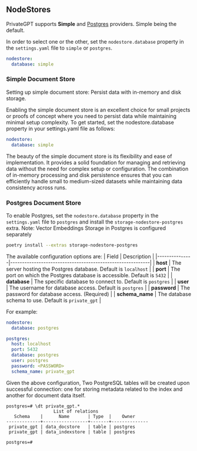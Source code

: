 ## NodeStores
PrivateGPT supports **Simple** and [Postgres](https://www.postgresql.org/) providers. Simple being the default.

In order to select one or the other, set the `nodestore.database` property in the `settings.yaml` file to `simple` or `postgres`.

```yaml
nodestore:
  database: simple
```

### Simple Document Store

Setting up simple document store: Persist data with in-memory and disk storage.

Enabling the simple document store is an excellent choice for small projects or proofs of concept where you need to persist data while maintaining minimal setup complexity. To get started, set the nodestore.database property in your settings.yaml file as follows:

```yaml
nodestore:
  database: simple
```
The beauty of the simple document store is its flexibility and ease of implementation. It provides a solid foundation for managing and retrieving data without the need for complex setup or configuration. The combination of in-memory processing and disk persistence ensures that you can efficiently handle small to medium-sized datasets while maintaining data consistency across runs.

### Postgres Document Store

To enable Postgres, set the `nodestore.database` property in the `settings.yaml` file to `postgres` and install the `storage-nodestore-postgres` extra.  Note: Vector Embeddings Storage in Postgres is configured separately

```bash
poetry install --extras storage-nodestore-postgres
```

The available configuration options are:
| Field         | Description                                               |
|---------------|-----------------------------------------------------------|
| **host**      | The server hosting the Postgres database. Default is `localhost` |
| **port**      | The port on which the Postgres database is accessible. Default is `5432` |
| **database**  | The specific database to connect to. Default is `postgres` |
| **user**      | The username for database access. Default is `postgres` |
| **password**  | The password for database access. (Required)            |
| **schema_name** | The database schema to use. Default is `private_gpt`       |

For example:
```yaml
nodestore:
  database: postgres

postgres:
  host: localhost
  port: 5432
  database: postgres
  user: postgres
  password: <PASSWORD>
  schema_name: private_gpt
```

Given the above configuration, Two PostgreSQL tables will be created upon successful connection: one for storing metadata related to the index and another for document data itself.

```
postgres=# \dt private_gpt.*
                  List of relations
   Schema    |      Name       | Type  |    Owner     
-------------+-----------------+-------+--------------
 private_gpt | data_docstore   | table | postgres
 private_gpt | data_indexstore | table | postgres

postgres=# 
```
